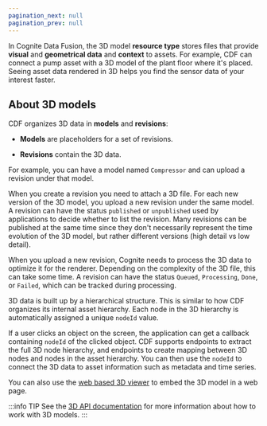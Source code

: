 ```yaml
---
pagination_next: null
pagination_prev: null
---
```


In Cognite Data Fusion, the 3D model **resource type** stores files that provide **visual** and **geometrical data** and **context** to assets. For example, CDF can connect a pump asset with a 3D model of the plant floor where it's placed. Seeing asset data rendered in 3D helps you find the sensor data of your interest faster.

## About 3D models

CDF organizes 3D data in **models** and **revisions**:

- **Models** are placeholders for a set of revisions.

- **Revisions** contain the 3D data.

For example, you can have a model named `Compressor` and can upload a revision under that model.

When you create a revision you need to attach a 3D file. For each new version of the 3D model, you upload a new revision under the same model. A revision can have the status `published` or `unpublished` used by applications to decide whether to list the revision. Many revisions can be published at the same time since they don't necessarily represent the time evolution of the 3D model, but rather different versions (high detail vs low detail).

When you upload a new revision, Cognite needs to process the 3D data to optimize it for the renderer. Depending on the complexity of the 3D file, this can take some time. A revision can have the status `Queued`, `Processing`, `Done`, or `Failed`, which can be tracked during processing.

3D data is built up by a hierarchical structure. This is similar to how CDF organizes its internal asset hierarchy. Each node in the 3D hierarchy is automatically assigned a unique `nodeId` value.

If a user clicks an object on the screen, the application can get a callback containing `nodeId` of the clicked object. CDF supports endpoints to extract the full 3D node hierarchy, and endpoints to create mapping between 3D nodes and nodes in the asset hierarchy. You can then use the `nodeId` to connect the 3D data to asset information such as metadata and time series.

You can also use the [web based 3D viewer](https://cognitedata.github.io/reveal-docs/docs) to embed the 3D model in a web page.

:::info TIP
See the [3D API documentation](/api#tag/3D-Models/operation/create3DModels/) for more information about how to work with 3D models.
:::
